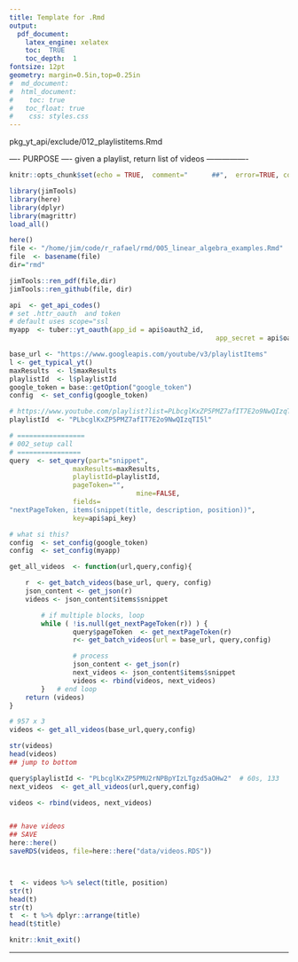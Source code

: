 ```yaml
---
title: Template for .Rmd
output: 
  pdf_document:
    latex_engine: xelatex
    toc:  TRUE
    toc_depth:  1
fontsize: 12pt
geometry: margin=0.5in,top=0.25in
#  md_document:
#  html_document:
#    toc: true
#  	toc_float: true
#    css: styles.css
---
```


pkg_yt_api/exclude/012_playlistitems.Rmd

---- PURPOSE ----
given a playlist, return list of videos
----------------

```r
knitr::opts_chunk$set(echo = TRUE,  comment="      ##",  error=TRUE, collapse=TRUE)
```

```r
library(jimTools)
library(here)
library(dplyr)
library(magrittr)
load_all()
```

```r
here()
file <- "/home/jim/code/r_rafael/rmd/005_linear_algebra_examples.Rmd"
file  <- basename(file)
dir="rmd"

jimTools::ren_pdf(file,dir)
jimTools::ren_github(file, dir)
```

```r
api  <- get_api_codes()
# set .httr_oauth  and token
# default uses scope="ssl
myapp  <- tuber::yt_oauth(app_id = api$oauth2_id,
													app_secret = api$oauth2_secret)
```
```r

base_url <- "https://www.googleapis.com/youtube/v3/playlistItems"
l <- get_typical_yt()
maxResults  <- l$maxResults
playlistId  <- l$playlistId
google_token = base::getOption("google_token") 
config  <- set_config(google_token)

# https://www.youtube.com/playlist?list=PLbcglKxZP5PMZ7afIT7E2o9NwQIzqTI5l
playlistId  <- "PLbcglKxZP5PMZ7afIT7E2o9NwQIzqTI5l"

```

```r
# =================
# 002_setup call
# ================
query  <- set_query(part="snippet",
                maxResults=maxResults,
                playlistId=playlistId,
                pageToken="",
								mine=FALSE,
                fields=
"nextPageToken, items(snippet(title, description, position))",
                key=api$api_key)

# what si this?
config  <- set_config(google_token)
config  <- set_config(myapp)

get_all_videos  <- function(url,query,config){

	r  <- get_batch_videos(base_url, query, config)
	json_content <- get_json(r)
	videos <- json_content$items$snippet

		# if multiple blocks, loop
		while ( !is.null(get_nextPageToken(r)) ) {
				query$pageToken  <- get_nextPageToken(r)
				r<- get_batch_videos(url = base_url, query,config)

				# process
				json_content <- get_json(r)
				next_videos <- json_content$items$snippet
				videos <- rbind(videos, next_videos)
		}	# end loop
	return (videos)
}

# 957 x 3 
videos <- get_all_videos(base_url,query,config)

str(videos)
head(videos)
## jump to bottom

query$playlistId <- "PLbcglKxZP5PMU2rNPBpYIzLTgzd5aOHw2"  # 60s, 133
next_videos  <- get_all_videos(url,query,config)

videos <- rbind(videos, next_videos)


## have videos
## SAVE
here::here()
saveRDS(videos, file=here::here("data/videos.RDS"))



t  <- videos %>% select(title, position)
str(t)
head(t)
str(t)
t  <- t %>% dplyr::arrange(title)
head(t$title)

```



```r
knitr::knit_exit()
```

***






